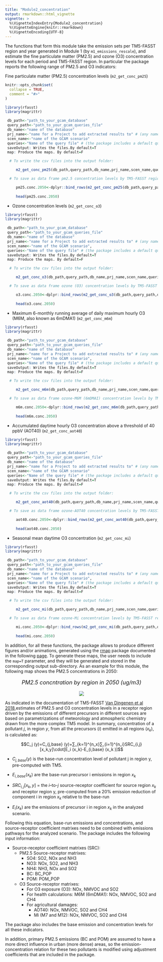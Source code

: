 ```yaml
---
title: "Module2_concentration"
output: rmarkdown::html_vignette
vignette: >
  %\VignetteIndexEntry{Module2_concentration}
  %\VignetteEngine{knitr::rmarkdown}
  %\VignetteEncoding{UTF-8}
---
```

The functions that form this module take the emission sets per TM5-FASST region and year generated in Module 1 (by `m1_emissions_rescale`), and estimate the fine particulate matter (PM2.5) and ozone (O3) concentration levels for each period and TM5-FASST region. In particular the package reports the following range of PM2.5 and O3 indicators:

Fine particulate matter (PM2.5) concentration levels (`m2_get_conc_pm25`)

```r
knitr::opts_chunk$set(
  collapse = TRUE,
  comment = "#>"
)
```

```r
library(rfasst)
library(magrittr)

 db_path<-"path_to_your_gcam_database"
 query_path<-"path_to_your_gcam_queries_file"
 db_name<-"name of the database"
 prj_name<-"name for a Project to add extracted results to" # (any name should work, avoid spaces just in case) 
 scen_name<-"name of the GCAM scenario"
 queries<-"Name of the query file" # (the package includes a default query file that includes all the queries required in every function in the packae, "queries_rfasst.xml")
 saveOutput: Writes the files.By default=T
 map: Produce the maps. By default=F

  # To write the csv files into the output folder:

     m2_get_conc_pm25(db_path,query_path,db_name,prj_name,scen_name,queries,saveOutput=T,map=F) 

  # To save as data frame pm2.5 concentration levels by TM5-FASST region in year 2050:

     pm25.conc.2050<-dplyr::bind_rows(m2_get_conc_pm25(db_path,query_path,db_name,prj_name,scen_name,queries,saveOutput=F)) %>% dplyr::filter(year==2050) 
                         
     head(pm25.conc.2050)

```

* Ozone concentration levels (`m2_get_conc_o3`)

```r
library(rfasst)
library(magrittr)

 db_path<-"path_to_your_gcam_database"
 query_path<-"path_to_your_gcam_queries_file"
 db_name<-"name of the database"
 prj_name<-"name for a Project to add extracted results to" # (any name should work, avoid spaces just in case) 
 scen_name<-"name of the GCAM scenario",
 queries<-"Name of the query file" # (the package includes a default query file that includes all the queries required in every function in the packae, "queries_rfasst.xml")
 saveOutput: Writes the files.By default=T
 map: Produce the maps. By default=F

  # To write the csv files into the output folder:

     m2_get_conc_o3(db_path,query_path,db_name,prj_name,scen_name,queries,saveOutput=T,map=F) 

  # To save as data frame ozone (O3) concentration levels by TM5-FASST region in year 2050:

     o3.conc.2050<-dplyr::bind_rows(m2_get_conc_o3(db_path,query_path,db_name,prj_name,scen_name,queries,saveOutput=F)) %>% dplyr::filter(year==2050) 
                         
     head(o3.conc.2050)

```

* Maximum 6-monthly running average of daily maximum hourly O3 (M6M, also known as 6mDMA1) (`m2_get_conc_m6m`)

```r
library(rfasst)
library(magrittr)

 db_path<-"path_to_your_gcam_database"
 query_path<-"path_to_your_gcam_queries_file"
 db_name<-"name of the database"
 prj_name<-"name for a Project to add extracted results to" # (any name should work, avoid spaces just in case) 
 scen_name<-"name of the GCAM scenario",
 queries<-"Name of the query file" # (the package includes a default query file that includes all the queries required in every function in the packae, "queries_rfasst.xml")
 saveOutput: Writes the files.By default=T
 map: Produce the maps. By default=F

  # To write the csv files into the output folder:

     m2_get_conc_m6m(db_path,query_path,db_name,prj_name,scen_name,queries,saveOutput=T,map=F) 

  # To save as data frame ozone-M6M (6mDMAI) concentration levels by TM5-FASST region in year 2050:

     m6m.conc.2050<-dplyr::bind_rows(m2_get_conc_m6m(db_path,query_path,db_name,prj_name,scen_name,queries,saveOutput=F)) %>% dplyr::filter(year==2050) 
                         
     head(m6m.conc.2050)

```

* Accumulated daytime hourly O3 concentration above a threshold of 40 ppbV (AOT40) (`m2_get_conc_aot40`)

```r
library(rfasst)
library(magrittr)

 db_path<-"path_to_your_gcam_database"
 query_path<-"path_to_your_gcam_queries_file"
 db_name<-"name of the database"
 prj_name<-"name for a Project to add extracted results to" # (any name should work, avoid spaces just in case) 
 scen_name<-"name of the GCAM scenario"
 queries<-"Name of the query file" # (the package includes a default query file that includes all the queries required in every function in the packae, "queries_rfasst.xml")
 saveOutput: Writes the files.By default=T
 map: Produce the maps. By default=F

  # To write the csv files into the output folder:

     m2_get_conc_aot40(db_path,query_path,db_name,prj_name,scen_name,queries,saveOutput=T,map=F) 

  # To save as data frame ozone-AOT40 concentration levels by TM5-FASST region in year 2050:

     aot40.conc.2050<-dplyr::bind_rows(m2_get_conc_aot40(db_path,query_path,db_name,prj_name,scen_name,queries,saveOutput=F)) %>% dplyr::filter(year==2050) 
                         
     head(aot40.conc.2050)

```

* Seasonal mean daytime O3 concentration (`m2_get_conc_mi`)

```r
library(rfasst)
library(magrittr)

 db_path<-"path_to_your_gcam_database"
 query_path<-"path_to_your_gcam_queries_file"
 db_name<-"name of the database"
 prj_name<-"name for a Project to add extracted results to" # (any name should work, avoid spaces just in case) 
 scen_name<-"name of the GCAM scenario",
 queries<-"Name of the query file" # (the package includes a default query file that includes all the queries required in every function in the packae, "queries_rfasst.xml")
 saveOutput: Writes the files.By default=T
 map: Produce the maps. By default=F

  # To write the csv files into the output folder:

     m2_get_conc_mi(db_path,query_path,db_name,prj_name,scen_name,queries,saveOutput=T,map=F) 

  # To save as data frame ozone-Mi concentration levels by TM5-FASST region in year 2050:

     mi.conc.2050<-dplyr::bind_rows(m2_get_conc_mi(db_path,query_path,db_name,prj_name,scen_name,queries,saveOutput=F)) %>% dplyr::filter(year==2050) 
                         
     head(mi.conc.2050)

```

In addition, for all these functions, the package allows to produce different figures and/or animations, generated using the [rmap](https://github.com/JGCRI/rmap) package documented in the following [page](jgcri.github.io/rmap/). To generate these maps, the user needs to include the `map=T` parameter, and they will be generated and stored in the corresponding output sub-directory. As an example for this module, the following map shows the PM2.5 concentrations in 2050:
<!-------------------------->
<!-------------------------->
<p align="center" style="font-size:18px;"> *PM2.5 concntration by region in 2050 (ug/m3)* </p>
<p align="center"> <img src="https://raw.githubusercontent.com/JGCRI/rfasst/main/vignettes/vignetteFigs/PM2.5_concentration_2050.png"></p>
<!-------------------------->
<!-------------------------->

As indicated in the documentation of TM5-FASST [Van Dingenen et al 2018](https://acp.copernicus.org/articles/18/16173/2018/acp-18-16173-2018-discussion.html),estimates of PM2.5 and O3 concentration levels in a receptor region driven by the emissions of different precursors in different sources are based on parametrizations of meteorology and atmospheric chemistry drawn from the more complex TM5 model. In summary, concentration of a pollutant $j$, in region $y$, from all the precursors ($i$) emitted in all regions ($x_k$), is calculated as: 

$$C_j (y)=C_{j,base} (y)+∑_{k=1}^{n_x}∑_{i=1}^{n_i}SRC_{i,j} [x_k,y]\cdot[E_i (x_k)-E_{i,base} (x_k )]$$	

 * $C_{j,base} (y)$  is the base-run concentration level of pollutant j in region y, pre-computed with TM5.
 
 * $E_{i,base} (x_k)$ are the base-run precursor i emissions in region $x_k$ 
 
 * $SRC_{i,j} [x_k,y]$ = the $i$–to-$j$ source-receptor coefficient for source region $x_k$ and receptor region y, pre-computed from a 20% emission reduction of component i  in region $x_k$ relative to the base-run
 
 * $E_i (x_k)$ are the emissions of precursor i in region $x_k$ in the analyzed scenario.
 
Following this equation, base-run emissions and concentrations, and source-receptor coefficient matrixes need to be combined with emissions pathways for the analyzed scenario. The package includes the following input information:

* Source-receptor coefficient matrixes (SRC):
  + PM2.5 Source-receptor matrixes:
    - SO4: SO2, NOx and NH3
    - NO3: NOx, SO2, and NH3
    - NH4: NH3, NOx and SO2
    - BC: BC_POP
    - POM: POM_POP
    
  + O3 Source-receptor matrixes:
    - For O3 exposure (O3): NOx, NMVOC and SO2
    - For health calculations: M6M (6mDMA1): NOx, NMVOC, SO2 and CH4
    - For agricultural damages:
      + AOT40: NOx, NMVOC, SO2 and CH4
      + Mi (M7 and M12): NOx, NMVOC, SO2 and CH4

The package also includes the base emission and concentration levels for all these indicators.

In addition, primary PM2.5 emissions (BC and POM) are assumed to have a more direct influence in urban (more dense) areas, so the emission-concentration relation for these two pollutants is modified using adjustment coefficients that are included in the package.



